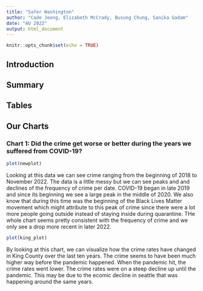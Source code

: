 ```yaml
---
title: "Safer Washington"
author: "Cade Jeong, Elizabeth McCrady, Busung Chung, Sanika Gadam"
date: "AU 2022"
output: html_document
---
```


```r
knitr::opts_chunk$set(echo = TRUE)
```

## Introduction

## Summary

## Tables

## Our Charts

### Chart 1: Did the crime get worse or better during the years we suffered from COVID-19?

```r
plot(newplot)
```

Looking at this data we can see crime ranging from the beginning of 2018 to November 2022. The data is a little messy but we can see peaks and and declines of the frequency of crime per date. COVID-19 began in late 2019 and since its beginning we see a large peak in the middle of 2020. We also know that during this time was the beginning of the Black Lives Matter movement which might attribute to this peak of crime since there were a lot more people going outside instead of staying inside during quarantine. THe whole chart seems pretty consistent with the frequency of crime and we only see a drop more recent in later 2022.

```r
plot(king_plot)
```

By looking at this chart, we can visualize how the crime rates have changed in King County over the last ten years. The crime seems to have been much higher way before the pandemic happened. When the pandemic hit, the crime rates went lower. The crime rates were on a steep decline up until the pandemic. This may be due to the ecomic decline in seattle that was happening around the same years. 

